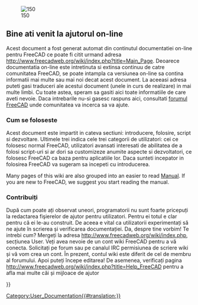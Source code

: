 <languages/>
{{Docnav
|
|[[About_FreeCAD|About FreeCAD]]
}}

[[Image:Crystal_Clear_app_tutorials.png|right|150]]

<span id="Welcome_to_the_FreeCAD_on-line_help"></span>
== Bine ati venit la ajutorul on-line ==

<div class="mw-translate-fuzzy">
Acest document a fost generat automat din continutul documentatiei on-line pentru FreeCAD ce poate fi citit urmand adresa http://www.freecadweb.org/wiki/index.php?title=Main_Page. Deoarece documentatia on-line este intretinuta si extinsa continuu de catre comunitatea FreeCAD, se poate intampla ca versiunea on-line sa contina informatii mai multe sau mai noi decat acest document. La aceeasi adresa puteti gasi traduceri ale acestui document (unele in curs de realizare) in mai multe limbi. Cu toate astea, speram sa gasiti aici toate informatiile de care aveti nevoie. Daca intrebarile nu-si gasesc raspuns aici, consultati [http://forum.freecadweb.org/index.php forumul FreeCAD] unde comunitatea va incerca sa va ajute.
</div>

<span id="How_to_use"></span>
=== Cum se foloseste ===

<div class="mw-translate-fuzzy">
Acest document este impartit in cateva sectiuni: introducere, folosire, script si dezvoltare. Ultimele trei indica cele trei categorii de utilizatori: cei ce folosesc normal FreeCAD, utilizatori avansati interesati de abilitatea de a folosi script-uri si ar dori sa customizeze anumite aspecte si dezvoltatori, ce folosesc FreeCAD ca baza pentru aplicatiile lor. Daca sunteti incepator in folosirea FreeCAD va sugeram sa incepeti cu introducerea.
</div>

Many pages of this wiki are also grouped into an easier to read [[Manual|Manual]]. If you are new to FreeCAD, we suggest you start reading the manual.

<span id="Contribute"></span>
=== Contribuiți ===

<div class="mw-translate-fuzzy">
După cum poate ați observat uneori, programatorii nu sunt foarte pricepuți la redactarea fişierelor de ajutor pentru utilizatori. Pentru ei totul e clar pentru că ei le-au construit. De aceea e vital ca utilizatorii experimentați să ne ajute în scrierea și verificarea documentației. Da, despre tine vorbim! Te intrebi cum? Mergeți la adresa http://www.freecadweb.org/wiki/index.php, secțiunea User. Veți avea nevoie de un cont wiki FreeCAD pentru a vă conecta. Solicitați pe forum sau pe canalul IRC permisiunea de scriere wiki și vă vom crea un cont. În prezent, contul wiki este diferit de cel de membru al forumului. Apoi puteți începe editarea! De asemenea, verificați pagina http://www.freecadweb.org/wiki/index.php?title=Help_FreeCAD pentru a afla mai multe căi și mijloace de ajutor
</div>

<div class="mw-translate-fuzzy">
{{docnav/ro|Online Help Toc/ro|About FreeCAD/ro}}
</div>

{{Userdocnavi{{#translation:}}}}
[[Category:User_Documentation{{#translation:}}]]